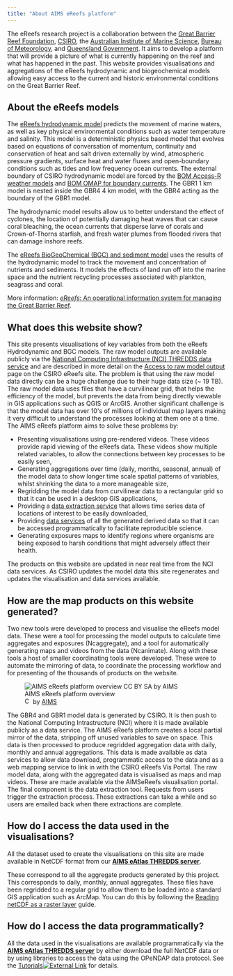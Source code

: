 ```yaml
---
title: "About AIMS eReefs platform"
---
```


The eReefs research project is a collaboration between the [Great
Barrier Reef Foundation](https://www.barrierreef.org/),
[CSIRO](https://www.csiro.au/), the [Australian Institute of Marine
Science](https://www.aims.gov.au/), [Bureau of
Meteorology](http://www.bom.gov.au/), and [Queensland
Government](https://www.qld.gov.au/). It aims to develop a platform that
will provide a picture of what is currently happening on the reef and
what has happened in the past. This website provides visualisations and
aggregations of the eReefs hydrodynamic and biogeochemical models
allowing easy access to the current and historic environmental
conditions on the Great Barrier Reef.

About the eReefs models
-----------------------

The [eReefs hydrodynamic model](https://research.csiro.au/ereefs/models/models-about/models-hydrodynamics/)
predicts the movement of marine waters, as well as key physical
environmental conditions such as water temperature and salinity. This
model is a deterministic physics based model that evolves based on
equations of conversation of momentum, continuity and conservation of
heat and salt driven externally by wind, atmospheric pressure gradients,
surface heat and water fluxes and open-boundary conditions such as tides
and low frequency ocean currents. The external boundary of CSIRO
hydrodynamic model are forced by the [BOM Access-R weather models](http://www.bom.gov.au/australia/charts/about/about_access.shtml)
and [BOM OMAP for boundary currents](http://www.bom.gov.au/oceanography/forecasts/). The GBR1 1 km
model is nested inside the GBR4 4 km model, with the GBR4 acting as the
boundary of the GBR1 model.

The hydrodynamic model results allow us to better understand the effect
of cyclones, the location of potentially damaging heat waves that can
cause coral bleaching, the ocean currents that disperse larve of corals
and Crown-of-Thorns starfish, and fresh water plumes from flooded rivers
that can damage inshore reefs.

The [eReefs BioGeoChemical (BGC) and sediment model](https://research.csiro.au/ereefs/models/models-about/models-biogeochemistry/)
uses the results of the hydrodynamic model to track the movement and
concentration of nutrients and sediments. It models the effects of land
run off into the marine space and the nutrient recycling processes
associated with plankton, seagrass and coral.

More information: [*eReefs*: An operational information system for
managing the Great Barrier Reef](https://doi.org/10.1080/1755876X.2019.1650589).

What does this website show?
----------------------------

This site presents visualisations of key variables from both the eReefs
Hydrodynamic and BGC models. The raw model outputs are available
publicly via the [National Computing Infrastructure (NCI) THREDDS data
service](https://dapds00.nci.org.au/thredds/catalogs/fx3/catalog.html)
and are described in more detail on the [Access to raw model output](https://research.csiro.au/ereefs/models/model-outputs/access-to-raw-model-output/)
page on the CSIRO eReefs site. The problem is that using the raw model
data directly can be a huge challenge due to their huge data size (\~ 19
TB). The raw model data uses files that have a curvilinear grid, that
helps the efficiency of the model, but prevents the data from being
directly viewable in GIS applications such as QGIS or ArcGIS. Another
significant challenge is that the model data has over 10\'s of millions
of individual map layers making it very difficult to understand the
processes looking at them one at a time. The AIMS eReefs platform aims
to solve these problems by:

-   Presenting visualisations using pre-rendered videos. These videos
    provide rapid viewing of the eReefs data. These videos show multiple
    related variables, to allow the connections between key processes to
    be easily seen,
-   Generating aggregations over time (daily, months, seasonal, annual)
    of the model data to show longer time scale spatial patterns of
    variables, whilst shrinking the data to a more manageable size,
-   Regridding the model data from curvilinear data to a rectangular
    grid so that it can be used in a desktop GIS applications,
-   Providing a [data extraction service](https://extraction.ereefs.aims.gov.au/) that allows time
    series data of locations of interest to be easily downloaded,
-   Providing [data services](https://thredds.ereefs.aims.gov.au/thredds/catalog/catalog.html)
    of all the generated derived data so that it can be accessed
    programmatically to facilitate reproducible science.
-   Generating exposures maps to identify regions where organisms are
    being exposed to harsh conditions that might adversely affect their
    health.

The products on this website are updated in near real time from the NCI
data services. As CSIRO updates the model data this site regenerates and
updates the visualisation and data services available.

How are the map products on this website generated?
---------------------------------------------------

Two new tools were developed to process and visualise the eReefs model
data. These were a tool for processing the model outputs to calculate
time aggregates and exposures (Ncaggregate), and a tool for
automatically generating maps and videos from the data (Ncanimate).
Along with these tools a host of smaller coordinating tools were
developed. These were to automate the mirroring of data, to coordinate
the processing workflow and for presenting of the thousands of products
on the website.

![AIMS eReefs platform overview
<br>[![CC BY SA](../../images/cc.png){.cc width="15" height="15"}](http://creativecommons.org/licenses/by-sa/3.0/au/) by [AIMS](//eatlas.org.au/node/2)](images/AIMS-eReefs-platform-overview.png)


:::{.figure-caption}
The GBR4 and GBR1 model data is generated by CSIRO. It is then push to
the National Computing Intrastructure (NCI) where it is made available
publicly as a data service. The AIMS eReefs platform creates a local
partial mirror of the data, stripping off unused variables to save on
space. This data is then processed to produce regridded aggregation data
with daily, monthly and annual aggregations. This data is made available
as data services to allow data download, programmatic access to the data
and as a web mapping service to link in with the CSIRO eReefs Vis
Portal. The raw model data, along with the aggregated data is visualised
as maps and map videos. These are made available via the AIMSeReefs
visualisation portal. The final component is the data extraction tool.
Requests from users trigger the extraction process. These extractions
can take a while and so users are emailed back when there extractions
are complete.
:::

How do I access the data used in the visualisations?
----------------------------------------------------

All the dataset used to create the visualisations on this site are made
available in NetCDF format from our **[AIMS eAtlas THREDDS
server](https://thredds.ereefs.aims.gov.au/)**.

These correspond to all the aggregate products generated by this
project. This corresponds to daily, monthly, annual aggregates. These
files have been regridded to a regular grid to allow them to be loaded
into a standard GIS application such as ArcMap. You can do this by
following the [Reading netCDF as a raster layer](https://desktop.arcgis.com/en/arcmap/10.3/manage-data/netcdf/reading-netcdf-data-as-a-raster-layer.htm) guide.

How do I access the data programmatically?
------------------------------------------

All the data used in the visualisations are available programmatically
via the **[AIMS eAtlas THREDDS server](https://thredds.ereefs.aims.gov.au/)** by either download the
full NetCDF data or by using libraries to access the data using the
OPeNDAP data protocol. See the [Tutorials![External Link](/images/External_link_font_awesome.svg){.external-link}](https://open-aims.github.io/ereefs-tutorials/) for details.

